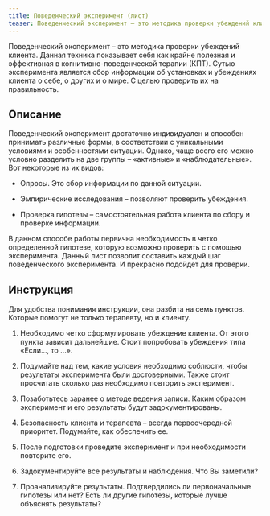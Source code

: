 ```yaml
---
title: Поведенческий эксперимент (лист)
teaser: Поведенческий эксперимент – это методика проверки убеждений клиента. Данная техника показывает себя как крайне полезная и эффективная в когнитивно-поведенческой терапии (КПТ). Сутью эксперимента является сбор информации об установках и убеждениях клиента о себе, о других и о мире. С целью проверить их на правильность.
---
```


Поведенческий эксперимент – это методика проверки убеждений клиента. Данная техника показывает себя как крайне полезная и эффективная в когнитивно-поведенческой терапии (КПТ). Сутью эксперимента является сбор информации об установках и убеждениях клиента о себе, о других и о мире. С целью проверить их на правильность.

## Описание

Поведенческий эксперимент достаточно индивидуален и способен принимать
различные формы, в соответствии с уникальными условиями и особенностями
ситуации. Однако, чаще всего его можно условно разделить на две группы –
«активные» и «наблюдательные». Вот некоторые из их видов:

-   Опросы. Это сбор информации по данной ситуации.

-   Эмпирические исследования – позволяют проверить убеждения.

-   Проверка гипотезы – самостоятельная работа клиента по сбору и
    проверке информации.

В данном способе работы первична необходимость в четко определенной
гипотезе, которую возможно проверить с помощью эксперимента. Данный лист
позволит составить каждый шаг поведенческого эксперимента. И прекрасно
подойдет для проверки.

## Инструкция

Для удобства понимания инструкции, она разбита на семь пунктов. Которые
помогут не только терапевту, но и клиенту.

1.  Необходимо четко сформулировать убеждение клиента. От этого пункта
    зависит дальнейшие. Стоит попробовать убеждения типа «Если…, то …».

2.  Подумайте над тем, какие условия необходимо соблюсти, чтобы
    результаты эксперимента были достоверными. Также стоит просчитать
    сколько раз необходимо повторить эксперимент.

3.  Позаботьтесь заранее о методе ведения записи. Каким образом
    эксперимент и его результаты будут задокументированы.

4.  Безопасность клиента и терапевта – всегда первоочередной приоритет.
    Подумайте, как обеспечить ее.

5.  После подготовки проведите эксперимент и при необходимости повторите
    его.

6.  Задокументируйте все результаты и наблюдения. Что Вы заметили?

7.  Проанализируйте результаты. Подтвердились ли первоначальные гипотезы
    или нет? Есть ли другие гипотезы, которые лучше объяснять
    результаты?
